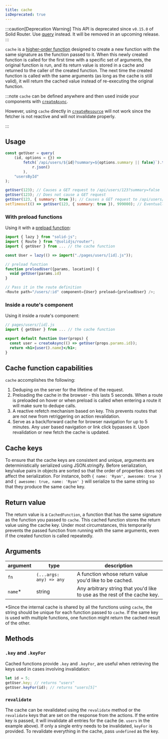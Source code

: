 ```yaml
---
title: cache
isDeprecated: true
---
```


:::caution[Deprecation Warning]
This API is deprecated since `v0.15.0` of Solid Router. Use [query](/solid-router/reference/data-apis/query) instead. It will be removed in an upcoming release.
:::

`cache` is a [higher-order function](https://en.wikipedia.org/wiki/Higher-order_function) designed to create a new function with the same signature as the function passed to it.
When this newly created function is called for the first time with a specific set of arguments, the original function is run, and its return value is stored in a cache and returned to the caller of the created function.
The next time the created function is called with the same arguments (as long as the cache is still valid), it will return the cached value instead of re-executing the original function.

:::note
`cache` can be defined anywhere and then used inside your components with [`createAsync`](/solid-router/reference/data-apis/create-async).

However, using `cache` directly in [`createResource`](/reference/basic-reactivity/create-resource) will not work since the fetcher is not reactive and will not invalidate properly.

:::

## Usage

```js
const getUser = query(
	(id, options = {}) =>
		fetch(`/api/users/${id}?summary=${options.summary || false}`).then((r) =>
			r.json()
		),
	"usersById"
);

getUser(123); // Causes a GET request to /api/users/123?summary=false
getUser(123); // Does not cause a GET request
getUser(123, { summary: true }); // Causes a GET request to /api/users/123?summary=true
setTimeout(() => getUser(123, { summary: true }), 999000); // Eventually causes another GET request to /api/users/123?summary=true
```

### With preload functions

Using it with a [preload function](/solid-router/reference/preload-functions/preload):

```js
import { lazy } from "solid-js";
import { Route } from "@solidjs/router";
import { getUser } from ... // the cache function

const User = lazy(() => import("./pages/users/[id].js"));

// preload function
function preloadUser({params, location}) {
  void getUser(params.id)
}

// Pass it in the route definition
<Route path="/users/:id" component={User} preload={preloadUser} />;
```

### Inside a route's component

Using it inside a route's component:

```jsx
// pages/users/[id].js
import { getUser } from ... // the cache function

export default function User(props) {
  const user = createAsync(() => getUser(props.params.id));
  return <h1>{user().name}</h1>;
}
```

## Cache function capabilities

`cache` accomplishes the following:

1. Deduping on the server for the lifetime of the request.
2. Preloading the cache in the browser - this lasts 5 seconds.
   When a route is preloaded on hover or when preload is called when entering a route it will make sure to dedupe calls.
3. A reactive refetch mechanism based on key.
   This prevents routes that are not new from retriggering on action revalidation.
4. Serve as a back/forward cache for browser navigation for up to 5 minutes.
   Any user based navigation or link click bypasses it.
   Upon revalidation or new fetch the cache is updated.

## Cache keys

To ensure that the cache keys are consistent and unique, arguments are deterministically serialized using JSON.stringify.
Before serialization, key/value pairs in objects are sorted so that the order of properties does not affect the serialization.
For instance, both `{ name: 'Ryan', awesome: true }` and `{ awesome: true, name: 'Ryan' }` will serialize to the same string so that they produce the same cache key.

## Return value

The return value is a `CachedFunction`, a function that has the same signature as the function you passed to `cache`.
This cached function stores the return value using the cache key.
Under most circumstances, this temporarily prevents the passed function from running with the same arguments, even if the created function is called repeatedly.

## Arguments

| argument | type                    | description                                                               |
| -------- | ----------------------- | ------------------------------------------------------------------------- |
| `fn`     | `(...args: any) => any` | A function whose return value you'd like to be cached.                    |
| `name`\* | string                  | Any arbitrary string that you'd like to use as the rest of the cache key. |

\*Since the internal cache is shared by all the functions using `cache`, the string should be unique for each function passed to `cache`.
If the same key is used with multiple functions, one function might return the cached result of the other.

## Methods

### `.key` and `.keyFor`

Cached functions provide `.key` and `.keyFor`, are useful when retrieving the keys used in cases involving invalidation:

```ts
let id = 5;
getUser.key; // returns "users"
getUser.keyFor(id); // returns "users[5]"
```

### `revalidate`

The cache can be revalidated using the `revalidate` method or the `revalidate` keys that are set on the response from the actions.
If the entire key is passed, it will invalidate all entries for the cache (ie. `users` in the example above).
If only a single entry needs to be invalidated, `keyFor` is provided.
To revalidate everything in the cache, pass `undefined` as the key.
